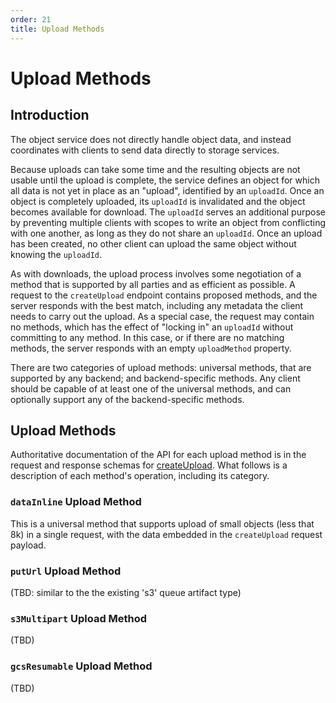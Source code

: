 ```yaml
---
order: 21
title: Upload Methods
---
```


# Upload Methods

## Introduction

The object service does not directly handle object data, and instead coordinates with clients to send data directly to storage services.

Because uploads can take some time and the resulting objects are not usable until the upload is complete, the service defines an object for which all data is not yet in place as an "upload", identified by an `uploadId`.
Once an object is completely uploaded, its `uploadId` is invalidated and the object becomes available for download.
The `uploadId` serves an additional purpose by preventing multiple clients with scopes to write an object from conflicting with one another, as long as they do not share an `uploadId`.
Once an upload has been created, no other client can upload the same object without knowing the `uploadId`.

As with downloads, the upload process involves some negotiation of a method that is supported by all parties and as efficient as possible.
A request to the `createUpload` endpoint contains proposed methods, and the server responds with the best match, including any metadata the client needs to carry out the upload.
As a special case, the request may contain no methods, which has the effect of "locking in" an `uploadId` without committing to any method.
In this case, or if there are no matching methods, the server responds with an empty `uploadMethod` property.

There are two categories of upload methods: universal methods, that are supported by any backend; and backend-specific methods.
Any client should be capable of at least one of the universal methods, and can optionally support any of the backend-specific methods.

## Upload Methods

Authoritative documentation of the API for each upload method is in the request and response schemas for [createUpload](/docs/reference/platform/object/api#uploadObject).
What follows is a description of each method's operation, including its category.

### `dataInline` Upload Method

This is a universal method that supports upload of small objects (less that 8k) in a single request, with the data embedded in the `createUpload` request payload.

### `putUrl` Upload Method

(TBD: similar to the the existing 's3' queue artifact type)

### `s3Multipart` Upload Method

(TBD)

### `gcsResumable` Upload Method

(TBD)
